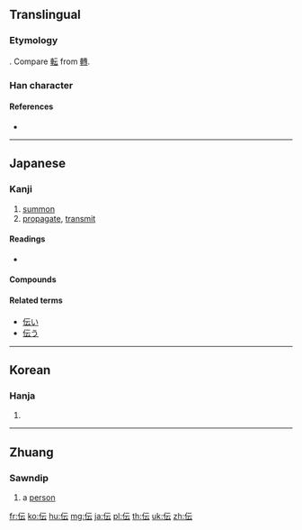 {{also|傳}}
==Translingual==
{{Han simplified forms|傳|伝|传}}

===Etymology===
{{Han simp|傳|f=專|t=云}}. Compare [[転]] from [[轉]].

===Han character===
{{Han char|rn=9|rad=人|as=04|sn=6|four=21231|canj=OMMI,XOMMI|ids=⿰亻云}}

====References====
* {{Han ref|kx=0096.121|dkj=00462|dj=0204.140|hdz=10117.160|uh=4F1D|ud=20253|bh=C9B4|bd=51636}}

----

==Japanese==

===Kanji===
{{ja-kanji|grade=4|rs=人04|style=s|kyu=傳}}

# [[summon]]
# [[propagate]], [[transmit]]

====Readings====
* {{ja-readings|goon=[[でん]] (den)|kanon=[[てん]] (ten)|kun=[[つたえる]] ([[伝える]], tsutaeru), [[つたえ]] ([[伝え]], tsutae), [[つたわる]] ([[伝わる]], tsutawaru)}}

====Compounds====
{{der3
| {{ja-l|伝奇}}
| {{ja-l|伝記}}
| {{ja-l|伝言}}
| {{ja-l|伝授}}
| {{ja-l|伝承}}
| {{ja-l|伝説}}
| {{ja-l|伝染}}
| {{ja-l|伝送}}
| {{ja-l|伝達}}
| {{ja-l|伝統}}
| {{ja-l|伝道}}
| {{ja-l|伝導}}
| {{ja-l|伝動}}
| {{ja-l|伝播}}
| {{ja-l|伝票}}
| {{ja-l|伝聞}}
| {{ja-l|伝来}}
| {{ja-l|伝令}}
| {{ja-l|伝音器}}
| {{ja-l|伝唱}}, {{ja-l|伝誦}}
| {{ja-l|伝家}}
| {{ja-l|伝手}}
| {{ja-l|伝受}}
| {{ja-l|伝習}}
| {{ja-l|伝書鳩}}
| {{ja-l|伝世}}
| {{ja-l|伝声管}}
| {{ja-l|伝声器}}
| {{ja-l|伝線}}
| {{ja-l|伝奏}}
| {{ja-l|伝単}}
| {{ja-l|伝馬}}
| {{ja-l|伝搬}}
| {{ja-l|伝法}}
}}

====Related terms====
* [[伝い]]
* [[伝う]]

----

==Korean==

===Hanja===
{{ko-hanja|hangeul=[[전]]|rv=jeon|mr=chŏn|y=cen}}

# {{defn|lang=ko|sort=人04}}

----

==Zhuang==

===Sawndip===
{{head|za|Han characters|tr=[[vunz]]|sort=vunz}}

# a [[person]]

[[fr:伝]]
[[ko:伝]]
[[hu:伝]]
[[mg:伝]]
[[ja:伝]]
[[pl:伝]]
[[th:伝]]
[[uk:伝]]
[[zh:伝]]